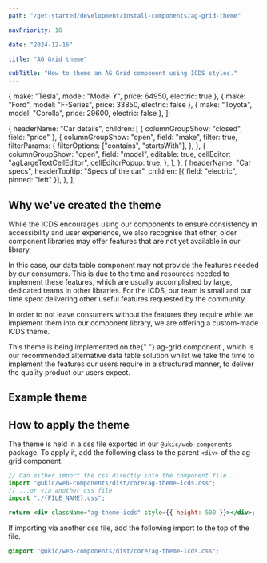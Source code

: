```yaml
---
path: "/get-started/development/install-components/ag-grid-theme"

navPriority: 10

date: "2024-12-16"

title: "AG Grid theme"

subTitle: "How to theme an AG Grid component using ICDS styles."
---
```



  { make: "Tesla", model: "Model Y", price: 64950, electric: true },
  { make: "Ford", model: "F-Series", price: 33850, electric: false },
  { make: "Toyota", model: "Corolla", price: 29600, electric: false },
];

  {
    headerName: "Car details",
    children: [
      { columnGroupShow: "closed", field: "price" },
      {
        columnGroupShow: "open",
        field: "make",
        filter: true,
        filterParams: {
          filterOptions: ["contains", "startsWith"],
        },
      },
      {
        columnGroupShow: "open",
        field: "model",
        editable: true,
        cellEditor: "agLargeTextCellEditor",
        cellEditorPopup: true,
      },
    ],
  },
  {
    headerName: "Car specs",
    headerTooltip: "Specs of the car",
    children: [{ field: "electric", pinned: "left" }],
  },
];

## Why we've created the theme

While the ICDS encourages using our components to ensure consistency in accessibility and user experience, we also recognise that other, older component libraries may offer features that are not yet available in our library.

In this case, our data table component may not provide the features needed by our consumers. This is due to the time and resources needed to implement these features, which are usually accomplished by large, dedicated teams in other libraries. For the ICDS, our team is small and our time spent delivering other useful features requested by the community.

In order to not leave consumers without the features they require while we implement them into our component library, we are offering a custom-made ICDS theme.

<p>
  This theme is being implemented on the{" "}
  <ic-link
    target="_blank"
    href="https://www.ag-grid.com/"
    rel="noreferer noopener nofollow"
  >
    ag-grid component
  </ic-link>
  , which is our recommended alternative data table solution whilst we take the time
  to implement the features our users require in a structured manner, to deliver
  the quality product our users expect.
</p>

## Example theme

<ComponentPreview>
  <div className="ag-theme-icds" style={{ height: 500 }}>
    <AgGridReact
      rowData={rowData}
      columnDefs={colDefs}
      rowSelection={{ mode: "multiRow" }}
      pagination
    />
  </div>
</ComponentPreview>

## How to apply the theme

The theme is held in a css file exported in our `@ukic/web-components` package. To apply it, add the following class to the parent `<div>` of the ag-grid component.

```jsx
// Can either import the css directly into the component file...
import "@ukic/web-components/dist/core/ag-theme-icds.css";
// ...or via another css file
import "./{FILE_NAME}.css";

return <div className="ag-theme-icds" style={{ height: 500 }}></div>;
```

If importing via another css file, add the following import to the top of the file.

```css
@import "@ukic/web-components/dist/core/ag-theme-icds.css";
```
